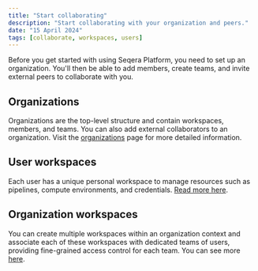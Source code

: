 ```yaml
---
title: "Start collaborating"
description: "Start collaborating with your organization and peers."
date: "15 April 2024"
tags: [collaborate, workspaces, users]
---
```


Before you get started with using Seqera Platform, you need to set up an organization. You'll then be able to add members, create teams, and invite external peers to collaborate with you.

## Organizations

Organizations are the top-level structure and contain workspaces, members, and teams. You can also add external collaborators to an organization. Visit the [organizations](../orgs-and-teams/organizations.mdx) page for more detailed information. 

## User workspaces

Each user has a unique personal workspace to manage resources such as pipelines, compute environments, and credentials. [Read more here](../orgs-and-teams/workspace-management.mdx). 

## Organization workspaces

You can create multiple workspaces within an organization context and associate each of these workspaces with dedicated teams of users, providing fine-grained access control for each team. You can see more [here](../orgs-and-teams/workspace-management.mdx).